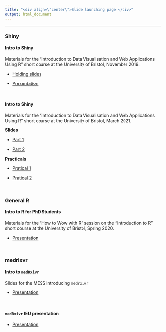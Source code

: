 ```yaml
---
title: "<div align=\"center\">Slide launching page </div>"
output: html_document
---
```

<hr>

### Shiny

#### Intro to Shiny

Materials for the "Introduction to Data Visualisation and Web Applications Using R" short course at the University of Bristol, November 2019.

* [Holding slides](https://mcguinlu.github.io/slides/intro-to-shiny/intro-to-shiny-prep/teaching-shiny-slides-prep.html)

* [Presentation](https://mcguinlu.github.io/slides/intro-to-shiny/teaching-shiny-slides.html)

<br>

#### Intro to Shiny

Materials for the "Introduction to Data Visualisation and Web Applications Using R" short course at the University of Bristol, March 2021.

__Slides__

* [Part 1](https://mcguinlu.github.io/slides/data_viz_short_course_shiny/intro_to_shiny_1.html#1)

* [Part 2](https://mcguinlu.github.io/slides/data_viz_short_course_shiny/intro_to_shiny_2.html#1)

__Practicals__

* [Pratical 1](https://mcguinlu.github.io/slides/data_viz_short_course_shiny/pracs/practical_1.html)

* [Pratical 2](https://mcguinlu.github.io/slides/data_viz_short_course_shiny/pracs/practical_2.html)



<br>

### General R

#### Intro to R for PhD Students

Materials for the "How to Wow with R" session on the "Introduction to R" short course at the University of Bristol, Spring 2020. 

* [Presentation](https://mcguinlu.github.io/slides/intro-to-r-phd/teaching-shiny-slides.html)

<br>

### medrixvr

#### Intro to `medRxivr`

Slides for the MESS introducing `medrxivr`

* [Presentation](https://mcguinlu.github.io/slides/20-03-06-intro-to-medrxivr/intro-to-medrxivr.html)


<br>

#### `medRxivr` IEU presentation

* [Presentation](https://mcguinlu.github.io/slides/21-04-06-IEU-medrxivr/intro-to-medrxivr.html)

